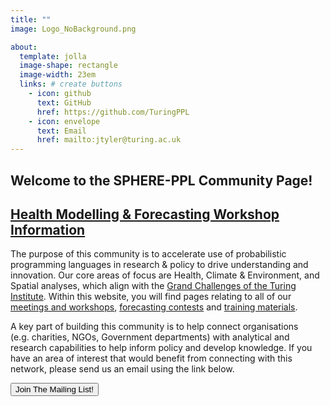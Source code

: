 ```yaml
---
title: ""
image: Logo_NoBackground.png

about: 
  template: jolla
  image-shape: rectangle
  image-width: 23em
  links: # create buttons
    - icon: github
      text: GitHub
      href: https://github.com/TuringPPL
    - icon: envelope
      text: Email
      href: mailto:jtyler@turing.ac.uk
---
```


## Welcome to the SPHERE-PPL Community Page! 
<p>

</p>

## [Health Modelling & Forecasting Workshop Information](pages/Events/Jan25.qmd)

The purpose of this community is to accelerate use of probabilistic programming languages in research & policy to drive understanding and innovation. Our core areas of focus are Health, Climate & Environment, and Spatial analyses, which align with the [Grand Challenges of the Turing Institute](https://www.turing.ac.uk/research). Within this website, you will find pages relating to all of our [meetings and workshops](pages/Events/index.qmd), [forecasting contests](pages/Forecasting_Contests/index.qmd) and [training materials](pages/Resources.qmd).

A key part of building this community is to help connect organisations (e.g. charities, NGOs, Government departments) with analytical and research capabilities to help inform policy and develop knowledge. If you have an area of interest that would benefit from connecting with this network, please send us an email using the link below.

<p>

</p>

<a href=pages/get_involved.qmd#> <button type="button" class="btn btn-primary btn-lg">Join The Mailing List!</button> </a>
